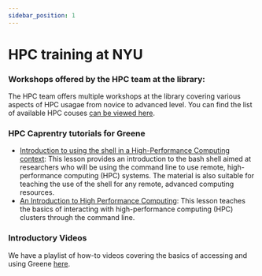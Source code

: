 ```yaml
---
sidebar_position: 1
---
```


# HPC training at NYU

### Workshops offered by the HPC team at the library:
The HPC team offers multiple workshops at the library covering various aspects of HPC usagae from novice to advanced level. You can find the list of available HPC couses [can be viewed here](https://nyu.libcal.com/calendar?cid=1564&t=d&d=0000-00-00&cal=1564&ct=6016).

### HPC Caprentry tutorials for Greene

- [Introduction to using the shell in a High-Performance Computing context](https://nyuhpc.github.io/hpc-shell/): This lesson provides an introduction to the bash shell aimed at researchers who will be using the command line to use remote, high-performance computing (HPC) systems. The material is also suitable for teaching the use of the shell for any remote, advanced computing resources.
- [An Introduction to High Performance Computing](https://nyuhpc.github.io/hpc-intro/): This lesson teaches the basics of interacting with high-performance computing (HPC) clusters through the command line.

### Introductory Videos
We have a playlist of how-to videos covering the basics of accessing and using Greene [here](https://www.youtube.com/watch?v=0pP_TeKH1MI&list=PL5l6Qz3Xhfi9Jn9-iMKJisYsSW5tRzPSd&t=3s).
